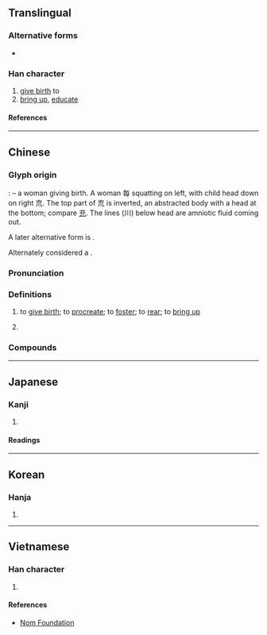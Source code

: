 {{also|育}}
{{character info/new}}
==Translingual==

===Alternative forms===
* {{l|mul|育}}

===Han character===
{{Han char|rn=80|rad=毋|as=09|sn=13|four=80513|canj=OYYIU|ids=⿰每㐬}}

# [[give birth]] to
# [[bring up]], [[educate]]

====References====
{{Han ref|kx=0590.060|dkj=16740|dj=0982.020|hdz=42384.040|uh=6BD3}}

----

==Chinese==
{{zh-forms}}

===Glyph origin===
{{Han etym}}
{{liushu|p}}: {{Han compound|每|㐬|liushu=p}} – a woman giving birth. A woman 每 squatting on left, with child head down on right 㐬. The top part of 㐬 is {{l|zh|子}} inverted, an abstracted body with a head at the bottom; compare [[充]].  The lines (川) below head are amniotic fluid coming out.

A later alternative form is {{l|zh|育}}.

Alternately considered a {{Han compound|每|𠫓|川|ls=psc|ls2=ic|c1=s|c2=p|c3=s|t1=woman|t2=child|t3=amniotic fluid}}.

===Pronunciation===
{{zh-pron
|m=yù
|c=juk1,juk6
|h=pfs=
|md=
|mn=io̍k
|mn-t=hiog4
|w=
|mc=y
|oc=y
|cat=
}}

===Definitions===
{{zh-hanzi}}

# {{lb|zh|formal}} to [[give birth]]; to [[procreate]]; to [[foster]]; to [[rear]]; to [[bring up]]
# {{surname|lang=zh}}

===Compounds===
{{zh-der|毓子孕孫|毓婷|鍾靈毓秀}}

----

==Japanese==

===Kanji===
{{ja-kanji|grade=|rs=毋09}}

# {{defn|lang=ja|sort=毋09}}

====Readings====
{{ja-readings
|on=いく
|kun=そだてる
}}

----

==Korean==

===Hanja===
{{ko-hanja|육}}

# {{defn|lang=ko|sort=毋09}}

----

==Vietnamese==

===Han character===
{{vi-readings|rs=毋09|reading=dục}}

# {{defn|lang=vi|sort=毋09}}

====References====
*[http://nomfoundation.org/common/nom_details.php?codepoint=6bd3 Nom Foundation]